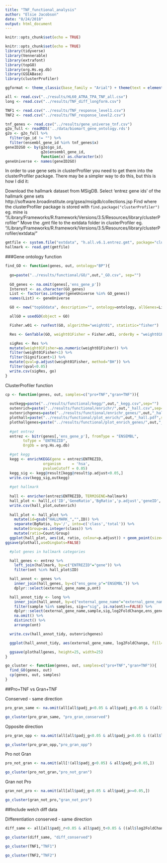 ```yaml
---
title: "TNF_functional_analysis"
author: "Elsie Jacobson"
date: "8/24/2018"
output: html_document
---
```


```r
knitr::opts_chunk$set(echo = TRUE)
```

```r
knitr::opts_chunk$set(echo = TRUE)
library(tidyverse)
library(Vennerable)
library(extrafont)
library(topGO)
library(org.Hs.eg.db)
library(GSEABase)
library(clusterProfiler)

ggformat <- theme_classic(base_family = "Arial") + theme(text = element_text(size = 20))
```

```r
all <- read.csv("../results/HL60_ATRA_TPA_TNF_all.csv")
long <- read.csv("../results/TNF_diff_longform.csv")

TNF1 <- read.csv("../results/TNF_response_level1.csv")
TNF2 <- read.csv("../results/TNF_response_level2.csv")
```

```r
tnf_genes <- read.csv("../results/gene_universe_tnf.csv")
g2o_full <- readRDS('../data/biomart_gene_ontology.rds')
g2o <- g2o_full %>%
  filter(go_id != "") %>%
  filter(ensembl_gene_id %in% tnf_genes$x)
geneID2GO <- by(g2o$go_id,
                g2o$ensembl_gene_id,
                function(x) as.character(x))
geneUniverse <- names(geneID2GO)
```

In order to use gene sets in clusterProfiler you need to get them into the clusterProfiler package. There may be a simpler way to do this, but this is how I did it:

Download the hallmark dataset from MSigDB. Select 'entrez gene ids' of the hallmark gene sets
http://software.broadinstitute.org/gsea/msigdb/collections.jsp
Find where the clusterProfiler package is stored with `find.package("clusterProfiler")`
eg. mine is "/Library/Frameworks/R.framework/Versions/3.5/Resources/library/clusterProfiler"
Move the .gmt file to the extdata folder in clusterProfiler
eg. "/Library/Frameworks/R.framework/Versions/3.5/Resources/library/clusterProfiler/extdata/"

```r
gmtfile <- system.file("extdata", "h.all.v6.1.entrez.gmt", package="clusterProfiler")
hallmark <- read.gmt(gmtfile)
```

###Gene ontology function

```r
find_GO <- function(genes, out, ontology="BP"){
  
  go=paste("../results/functional/GO/",out,"_GO.csv", sep="")
  
  GO_genes <- na.omit(genes[,'ens_gene_p'])
  Interest <- as.character(GO_genes)
  List <- factor(as.integer(geneUniverse %in% GO_genes))
  names(List) <- geneUniverse

  GO <- new("topGOdata", description="", ontology=ontology, allGenes=List,  annot = annFUN.gene2GO, gene2GO = geneID2GO)

  allGO = usedGO(object = GO)

  Fisher.w01 <- runTest(GO, algorithm="weight01", statistic="fisher")

  Res <- GenTable(GO, weight01Fisher = Fisher.w01, orderBy = "weight01Fisher", ranksOf = "weight01Fisher", topNodes = length(allGO))

  sigRes <- Res %>%
  mutate(weight01Fisher=as.numeric(weight01Fisher)) %>%
  filter(weight01Fisher<1) %>%
  filter(Significant>1) %>%
  mutate(qval=p.adjust(weight01Fisher, method="BH")) %>%
  filter(qval<0.05)
  write.csv(sigRes, go)
}

```

ClusterProfiler function

```r
cp <- function(genes, out, samples=c("pro+TNF","gran+TNF")){
  
  outkegg=paste("../results/functional/kegg/",out,"_kegg.csv",sep="")
  outenrich=paste("../results/functional/enrichr/",out,"_hall.csv",sep="")
  outenrichgenes=paste("../results/functional/enrichr_genes/",out,"_hall_genes.csv",sep="")
  plothall=paste("../results/functional/plot_enrich/",out,"_hall.pdf",sep="")
  plothallgenes=paste("../results/functional/plot_enrich_genes/",out,"_hall_genes.pdf",sep="")
  
  #get entrez
  entrez <- bitr(genes[,'ens_gene_p'], fromType = "ENSEMBL",
        toType = "ENTREZID",
        OrgDb = org.Hs.eg.db)

  #get kegg
  kegg <- enrichKEGG(gene = entrez$ENTREZID,
                 organism     = 'hsa',
                 pvalueCutoff = 0.05)
  kegg_sig <- kegg@result[kegg@result$p.adjust<0.05,]
  write.csv(kegg_sig,outkegg)
  
  #get hallmark
  
  hall <- enricher(entrez$ENTREZID, TERM2GENE=hallmark)
  hall_plot <- hall[,c('ID','GeneRatio','BgRatio','p.adjust','geneID','Count')]
  write.csv(hall_plot,outenrich)
  
  hall_plot <- hall_plot %>%
    mutate(id=gsub("HALLMARK_","",ID)) %>%
    separate(BgRatio, by='/', into=c('class','total')) %>%
    mutate(Group=as.integer(class)) %>%
    mutate(ratio=Count/Group)
  ggplot(hall_plot, aes(id, ratio, colour=p.adjust)) + geom_point(size=3) + theme_bw(base_family = "Arial") + theme(axis.text.x=element_text(angle=90,hjust=1,vjust=0.5))
ggsave(plothall,useDingbats=FALSE)

  #plot genes in hallmark categories

  hall_genes <- entrez %>%
    left_join(hallmark, by=c("ENTREZID"="gene")) %>%
    filter(ont %in% hall_plot$ID)

  hall_annot <- genes %>%
    inner_join(hall_genes, by=c("ens_gene_p"="ENSEMBL")) %>%
    dplyr::select(external_gene_name_p,ont)

  hall_annot_tidy <- long %>%
    inner_join(hall_annot, by=c("external_gene_name"="external_gene_name_p")) %>%
    filter(sample %in% samples, sig=="sig", is.na(ont)==FALSE) %>%
    dplyr::select(external_gene_name,sample,sig,log2FoldChange,ens_gene,ont) %>%
    na.omit() %>%
    distinct() %>%
    arrange(ont)

  write.csv(hall_annot_tidy, outenrichgenes)

  ggplot(hall_annot_tidy, aes(external_gene_name, log2FoldChange, fill=sample)) +       geom_bar(stat='identity', position='dodge') + scale_fill_viridis_d() + facet_wrap(~ont, scales = "free_x") + theme_bw() + theme(axis.text.x=element_text(angle=90,hjust=1,vjust=0.5)) 

  ggsave(plothallgenes, height=25, width=25)
}
```

```r
go_cluster <- function(genes, out, samples=c("pro+TNF","gran+TNF")){
  find_GO(genes, out)
  cp(genes, out, samples)
}
```

##Pro+TNF vs Gran+TNF

Conserved - same direction

```r
pro_gran_same <- na.omit(all[all$padj_p<0.05 & all$padj_g<0.05 & ((all$log2FoldChange_p>0 & all$log2FoldChange_g>0) | (all$log2FoldChange_p<0 & all$log2FoldChange_g<0)),])

go_cluster(pro_gran_same, "pro_gran_conserved")
```

Opposite direction

```r
pro_gran_opp <- na.omit(all[all$padj_g<0.05 & all$padj_p<0.05 & ((all$log2FoldChange_g<0 & all$log2FoldChange_p>0) | (all$log2FoldChange_p<0 & all$log2FoldChange_g>0)),])

go_cluster(pro_gran_opp,"pro_gran_opp")
```

Pro not Gran

```r
pro_not_gran <- na.omit(all[!(all$padj_g<0.05) & all$padj_p<0.05,])

go_cluster(pro_not_gran,"pro_not_gran")
```

Gran not Pro

```r
gran_not_pro <- na.omit(all[all$padj_g<0.05 & all$padj_p>=0.05,])

go_cluster(gran_not_pro,"gran_not_pro")
```

##Include welch diff data

Differentiation conserved - same direction

```r
diff_same <- all[all$padj_r<0.05 & all$padj_t<0.05 & ((all$log2FoldChange_r>0 & all$log2FoldChange_t>0) | (all$log2FoldChange_r<0 & all$log2FoldChange_t<0)),]

go_cluster(diff_same, "diff_conserved")
```

```r
go_cluster(TNF1,"TNF1")
```

```r
go_cluster(TNF2,"TNF2")
```